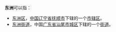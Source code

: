'''东洲'''可以指：

* [[东洲区|东洲区]]，[[中国|中国]][[辽宁省|辽宁省]][[抚顺市|抚顺市]]下辖的一个[[市辖区|市辖区]]。
* [[东洲街道_(汕尾市)|东洲街道]]，中国[[广东省|广东省]][[汕尾市|汕尾市]][[城区_(汕尾市)|城区]]下辖的一个[[街道|街道]]。

{{disambig|D|Cat=二字地名消歧义}}